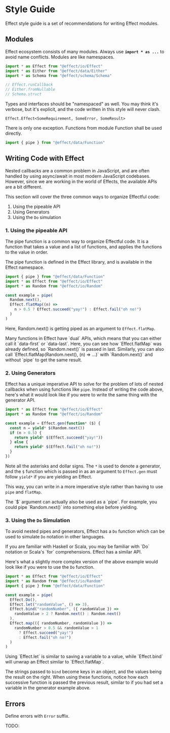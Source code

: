 
# Style Guide

Effect style guide is a set of recommendations for writing Effect modules.

## Modules

Effect ecosystem consists of many modules. Always use **`import * as ...`**
to avoid name conflicts. Modules are like namespaces.

```ts
import * as Effect from "@effect/io/Effect"
import * as Either from "@effect/data/Either"
import * as Schema from "@effect/schema/Schema"

// Effect.runCallback
// Either.fromNullable
// Schema.struct
```

Types and interfaces should be "namespaced" as well. You may think it's
verbose, but it's explicit, and the code written in this style will never clash.

```
Effect.Effect<SomeRequirement, SomeError, SomeResult>
```

There is only one exception. Functions from module Function shall be used directly.

```ts
import { pipe } from "@effect/data/Function"
```

## Writing Code with Effect

Nested callbacks are a common problem in JavaScript, and are often handled by using async/await in most modern JavaScript codebases. However, since we are working in the world of Effects, the available APIs are a bit different.

This section will cover the three common ways to organize Effectful code:

1. Using the pipeable API
2. Using Generators
3. Using the `Do` simulation

### 1. Using the pipeable API

The pipe function is a common way to organize Effectful code. It is a function that takes a value and a list of functions, and applies the functions to the value in order.

The pipe function is defined in the Effect library, and is available in the Effect namespace.

```ts twoslash
import { pipe } from "@effect/data/Function"
import * as Effect from "@effect/io/Effect"
import * as Random from "@effect/io/Random"

const example = pipe(
  Random.next(),
  Effect.flatMap((n) =>
    n > 0.5 ? Effect.succeed("yay!") : Effect.fail("oh no!")
  )
)
```

Here, Random.next() is getting piped as an argument to `Effect.flatMap`.

<Callout>
  Many functions in Effect have `dual` APIs, which means that you can either
  call it `data-first` or `data-last`. Here, you can see how `Effect.flatMap`
  was already defined, so `Random.next()` is passed in last. Similarly, you can
  also call `Effect.flatMap(Random.next(), (n) => ...)` with `Random.next()` and
  without `pipe` to get the same result.
</Callout>

### 2. Using Generators

Effect has a unique imperative API to solve for the problem of lots of nested callbacks when using functions like `pipe`. Instead of writing the code above, here's what it would look like if you were to write the same thing with the generator API.

```ts twoslash
import * as Effect from "@effect/io/Effect"
import * as Random from "@effect/io/Random"

const example = Effect.gen(function* ($) {
  const n = yield* $(Random.next())
  if (n > 0.5) {
    return yield* $(Effect.succeed("yay!"))
  } else {
    return yield* $(Effect.fail("oh no!"))
  }
})
```

Note all the asterisks and dollar signs. The `*` is used to denote a generator, and the `$` function which is passed in as an argument to `Effect.gen` must follow `yield*` if you are yielding an Effect.

This way, you can write in a more imperative style rather than having to use `pipe` and `flatMap`.

<Callout type="info">
  The `$` argument can actually also be used as a `pipe`. For example, you could
  pipe `Random.next()` into something else before yielding.
</Callout>

### 3. Using the `Do` Simulation

To avoid nested pipes and generators, Effect has a `Do` function which can be used to simulate `Do` notation in other languages.

<Callout type="info">
  If you are familiar with Haskell or Scala, you may be familiar with `Do`
  notation or Scala's `for` comprehensions. Effect has a similar API.
</Callout>

Here's what a slightly more complex version of the above example would look like if you were to use the `Do` function.

```ts twoslash
import * as Effect from "@effect/io/Effect"
import * as Random from "@effect/io/Random"
import { pipe } from "@effect/data/Function"

const example = pipe(
  Effect.Do(),
  Effect.let("randomValue", () => 3),
  Effect.bind("randomNumber", ({ randomValue }) =>
    randomValue > 2 ? Random.next() : Random.next()
  ),
  Effect.map(({ randomNumber, randomValue }) =>
    randomNumber > 0.5 && randomValue > 1
      ? Effect.succeed("yay!")
      : Effect.fail("oh no!")
  )
)
```

<Callout type="info">
  Using `Effect.let` is similar to saving a variable to a value, while
  `Effect.bind` will unwrap an Effect similar to `Effect.flatMap`.
</Callout>

The strings passed to `bind` become keys in an object, and the values being the result on the right. When using these functions, notice how each successive function is passed the previous result, similar to if you had set a variable in the generator example above.

## Errors

Define errors with `Error` suffix.

TODO:
